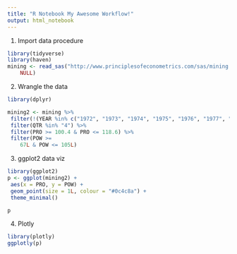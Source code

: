 ```yaml
---
title: "R Notebook My Awesome Workflow!"
output: html_notebook
---
```


1. Import data procedure

```r
library(tidyverse)
library(haven)
mining <- read_sas("http://www.principlesofeconometrics.com/sas/mining.sas7bdat", 
    NULL)
```

2. Wrangle the data

```r

library(dplyr)

mining2 <- mining %>%
 filter(!(YEAR %in% c("1972", "1973", "1974", "1975", "1976", "1977", "1978"))) %>%
 filter(QTR %in% "4") %>%
 filter(PRO >= 100.4 & PRO <= 118.6) %>%
 filter(POW >= 
    67L & POW <= 105L)
```

3. ggplot2 data viz

```r
library(ggplot2)
p <- ggplot(mining2) +
 aes(x = PRO, y = POW) +
 geom_point(size = 1L, colour = "#0c4c8a") +
 theme_minimal()

p

```

4. Plotly

```r

library(plotly)
ggplotly(p)
```

